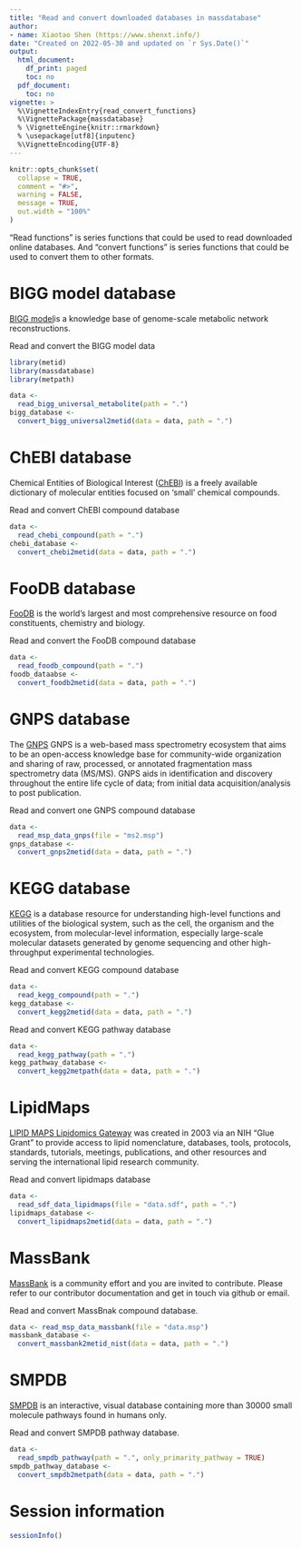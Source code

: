 ```yaml
---
title: "Read and convert downloaded databases in massdatabase"
author:
- name: Xiaotao Shen (https://www.shenxt.info/)
date: "Created on 2022-05-30 and updated on `r Sys.Date()`"
output:
  html_document:
    df_print: paged
    toc: no
  pdf_document:
    toc: no
vignette: >
  %\VignetteIndexEntry{read_convert_functions}
  %\VignettePackage{massdatabase}
  % \VignetteEngine{knitr::rmarkdown}
  % \usepackage[utf8]{inputenc}
  %\VignetteEncoding{UTF-8}
---
```


```r
knitr::opts_chunk$set(
  collapse = TRUE,
  comment = "#>",
  warning = FALSE,
  message = TRUE,
  out.width = "100%"
)
```

"Read functions" is series functions that could be used to read downloaded online databases. And "convert functions" is series functions that could be used to convert them to other formats.

# **BIGG model database**

[BIGG model](http://bigg.ucsd.edu/)is a knowledge base of genome-scale metabolic network reconstructions.

Read and convert the BIGG model data

```r
library(metid)
library(massdatabase)
library(metpath)
```

```r
data <- 
  read_bigg_universal_metabolite(path = ".")
bigg_database <- 
  convert_bigg_universal2metid(data = data, path = ".")
```

# **ChEBI database** 

Chemical Entities of Biological Interest ([ChEBI](https://www.ebi.ac.uk/chebi/)) is a freely available dictionary of molecular entities focused on ‘small’ chemical compounds.

Read and convert ChEBI compound database

```r
data <-
  read_chebi_compound(path = ".")
chebi_database <-
  convert_chebi2metid(data = data, path = ".")
```

# **FooDB database** 

[FooDB](https://foodb.ca/) is the world’s largest and most comprehensive resource on food constituents, chemistry and biology.

Read and convert the FooDB compound database

```r
data <- 
  read_foodb_compound(path = ".")
foodb_dataabse <- 
  convert_foodb2metid(data = data, path = ".")
```


# **GNPS database** 

The [GNPS](https://gnps-external.ucsd.edu/gnpslibrary) GNPS is a web-based mass spectrometry ecosystem that aims to be an open-access knowledge base for community-wide organization and sharing of raw, processed, or annotated fragmentation mass spectrometry data (MS/MS). GNPS aids in identification and discovery throughout the entire life cycle of data; from initial data acquisition/analysis to post publication.

Read and convert one GNPS compound database

```r
data <-
  read_msp_data_gnps(file = "ms2.msp")
gnps_database <- 
  convert_gnps2metid(data = data, path = ".")
```

# **KEGG database** 

[KEGG](https://www.genome.jp/kegg/) is a database resource for understanding high-level functions and utilities of the biological system, such as the cell, the organism and the ecosystem, from molecular-level information, especially large-scale molecular datasets generated by genome sequencing and other high-throughput experimental technologies.

Read and convert KEGG compound database

```r
data <- 
  read_kegg_compound(path = ".")
kegg_database <-
  convert_kegg2metid(data = data, path = ".")
```

Read and convert KEGG pathway database

```r
data <- 
  read_kegg_pathway(path = ".")
kegg_pathway_database <-
  convert_kegg2metpath(data = data, path = ".")
```


# **LipidMaps**

[LIPID MAPS Lipidomics Gateway](https://www.lipidmaps.org/) was created in 2003 via an NIH “Glue Grant” to provide access to lipid nomenclature, databases, tools, protocols, standards, tutorials, meetings, publications, and other resources and serving the international lipid research community.

Read and convert lipidmaps database

```r
data <-
  read_sdf_data_lipidmaps(file = "data.sdf", path = ".")
lipidmaps_database <-
  convert_lipidmaps2metid(data = data, path = ".")
```

# **MassBank**

[MassBank](https://massbank.eu/MassBank/) is a community effort and you are invited to contribute. Please refer to our contributor documentation and get in touch via github or email.

Read and convert MassBnak compound database.

```r
data <- read_msp_data_massbank(file = "data.msp")
massbank_database <- 
  convert_massbank2metid_nist(data = data, path = ".")
```

# **SMPDB**

[SMPDB](https://www.smpdb.ca/) is an interactive, visual database containing more than 30000 small molecule pathways found in humans only.

Read and convert SMPDB pathway database.

```r
data <- 
  read_smpdb_pathway(path = ".", only_primarity_pathway = TRUE)
smpdb_pathway_database <-
  convert_smpdb2metpath(data = data, path = ".")
```



# **Session information**

```r
sessionInfo()
```



